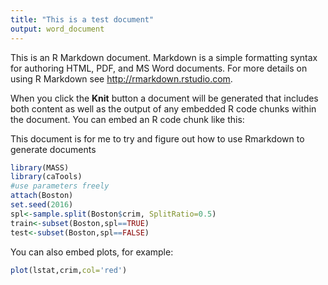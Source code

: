 ---
title: "This is a test document"
output: word_document
---

This is an R Markdown document. Markdown is a simple formatting syntax for authoring HTML, PDF, and MS Word documents. For more details on using R Markdown see <http://rmarkdown.rstudio.com>.

When you click the **Knit** button a document will be generated that includes both content as well as the output of any embedded R code chunks within the document. You can embed an R code chunk like this:

This document is for me to try and figure out how to use Rmarkdown to generate documents

```{r}
library(MASS)
library(caTools)
#use parameters freely
attach(Boston)
set.seed(2016)
spl<-sample.split(Boston$crim, SplitRatio=0.5)
train<-subset(Boston,spl==TRUE)
test<-subset(Boston,spl==FALSE)
```

You can also embed plots, for example:

```{r, echo=FALSE}
plot(lstat,crim,col='red')
```


